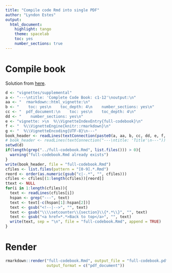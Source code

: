 ```yaml
---
title: "Compile code Rmd into single PDF"
author: "Lyndon Estes"
output: 
  html_document:
    highlight: tango
    theme: spacelab
    toc: yes 
    number_sections: true
---
```


# Compile book

Solution from [here](http://stackoverflow.com/questions/25824795/how-to-combine-two-rmarkdown-rmd-files-into-a-single-output).
```r
d <- "vignettes/supplemental"
a <- "---\ntitle: 'Complete Code Book: c1-12'\noutput:\n"  
aa <- "  rmarkdown::html_vignette:\n"
b <- "    toc: yes\n    toc_depth: 4\n    number_sections: yes\n"
cc <- "  pdf_document:\n    toc: yes\n    toc_depth: 4\n"
dd <- "    number_sections: yes\n"
e <- "vignette: >\n  %\\VignetteIndexEntry{full-codebook}\n"
f <- "  %\\VignetteEngine{knitr::rmarkdown}\n"
g <- "  %\\VignetteEncoding{UTF-8}\n---"
book_header <- readLines(textConnection(paste0(a, aa, b, cc, dd, e, f, g)))
# book_header <- readLines(textConnection("---\ntitle: 'Title'\n---"))
setwd(d)
if(length(grep("../full-codebook.Rmd", list.files())) > 0){
  warning("full-codebook.Rmd already exists")
}
write(book_header, file = "full-codebook.Rmd")
cfiles <- list.files(pattern = "[0-9].*.Rmd")
reord <- order(as.numeric(gsub("c|-.*", "", cfiles)))
cfiles <- cfiles[(1:length(cfiles))[reord]]
ttext <- NULL
for(i in 1:length(cfiles)){
  text <- readLines(cfiles[i])
  hspan <- grep("---", text)
  text <- text[-c(hspan[1]:hspan[2])]
  text <- gsub("<!--|-->", "", text)
  text <- gsub("\\\\setcounter\\{section}\\{*.*\\}", "", text)
  text <- gsub("<a href=*.*>Back to top</a>", "", text)
  write(text, sep = "\n", file = "full-codebook.Rmd", append = TRUE)
}

```

# Render
```r
rmarkdown::render("full-codebook.Rmd", output_file = "full-codebook.pdf", 
                  output_format = c("pdf_document"))
```

